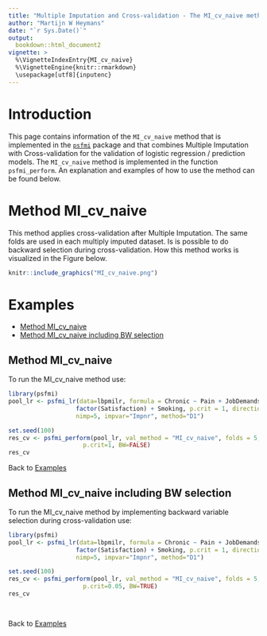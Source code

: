 ```yaml
---
title: "Multiple Imputation and Cross-validation - The MI_cv_naive method"
author: "Martijn W Heymans"
date: "`r Sys.Date()`"
output:
  bookdown::html_document2
vignette: >
  %\VignetteIndexEntry{MI_cv_naive}
  %\VignetteEngine{knitr::rmarkdown}
  \usepackage[utf8]{inputenc}
---
```


# Introduction

This page contains information of the `MI_cv_naive` method that is implemented 
in the [`psfmi`](https://github.com/mwheymans/psfmi) package and that combines 
Multiple Imputation with Cross-validation for the validation of 
logistic regression / prediction models. The `MI_cv_naive` method is implemented 
in the function `psfmi_perform`. An explanation and examples of how to use 
the method can be found below.

# Method MI_cv_naive
      
This method applies cross-validation after Multiple Imputation. The same folds
are used in each multiply imputed dataset. Is is possible to do backward 
selection during cross-validation. How this method works is visualized 
in the Figure below. 

```r
knitr::include_graphics("MI_cv_naive.png")

```

# Examples

* [Method MI_cv_naive]
* [Method MI_cv_naive including BW selection]

## Method MI_cv_naive

To run the MI_cv_naive method use:

```r

library(psfmi)
pool_lr <- psfmi_lr(data=lbpmilr, formula = Chronic ~ Pain + JobDemands + rcs(Tampascale, 3) +
                   factor(Satisfaction) + Smoking, p.crit = 1, direction="BW",
                   nimp=5, impvar="Impnr", method="D1")

set.seed(100)
res_cv <- psfmi_perform(pool_lr, val_method = "MI_cv_naive", folds = 5,
                     p.crit=1, BW=FALSE)
res_cv

```

Back to [Examples]

## Method MI_cv_naive including BW selection

To run the MI_cv_naive method by implementing backward variable selection during cross-validation use:

```r

library(psfmi)
pool_lr <- psfmi_lr(data=lbpmilr, formula = Chronic ~ Pain + JobDemands + rcs(Tampascale, 3) +
                   factor(Satisfaction) + Smoking, p.crit = 1, direction="BW",
                   nimp=5, impvar="Impnr", method="D1")

set.seed(100)
res_cv <- psfmi_perform(pool_lr, val_method = "MI_cv_naive", folds = 5,
                     p.crit=0.05, BW=TRUE)
res_cv

  
```

Back to [Examples]
